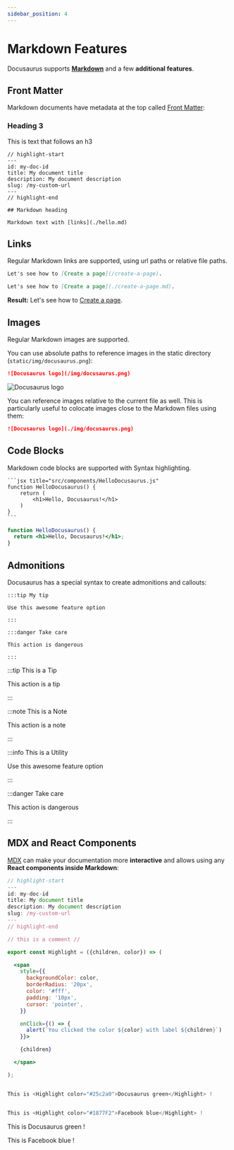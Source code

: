 ```yaml
---
sidebar_position: 4
---
```


# Markdown Features
Docusaurus supports **[Markdown](https://daringfireball.net/projects/markdown/syntax)** and a few **additional features**.

## Front Matter
Markdown documents have metadata at the top called [Front Matter](https://jekyllrb.com/docs/front-matter/):

### Heading 3
This is text that follows an h3

```text title="my-doc.md"
// highlight-start
---
id: my-doc-id
title: My document title
description: My document description
slug: /my-custom-url
---
// highlight-end

## Markdown heading

Markdown text with [links](./hello.md)
```

## Links

Regular Markdown links are supported, using url paths or relative file paths.

```md
Let's see how to [Create a page](/create-a-page).
```

```md
Let's see how to [Create a page](./create-a-page.md).
```

**Result:** Let's see how to [Create a page](./create-a-page.md).

## Images

Regular Markdown images are supported.

You can use absolute paths to reference images in the static directory (`static/img/docusaurus.png`):

```md
![Docusaurus logo](/img/docusaurus.png)
```

![Docusaurus logo](/img/docusaurus.png)

You can reference images relative to the current file as well. This is particularly useful to colocate images close to the Markdown files using them:

```md
![Docusaurus logo](./img/docusaurus.png)
```

## Code Blocks

Markdown code blocks are supported with Syntax highlighting.

    ```jsx title="src/components/HelloDocusaurus.js"
    function HelloDocusaurus() {
        return (
            <h1>Hello, Docusaurus!</h1>
        )
    }
    ```

```jsx title="src/components/HelloDocusaurus.js"
function HelloDocusaurus() {
  return <h1>Hello, Docusaurus!</h1>;
}
```

## Admonitions

Docusaurus has a special syntax to create admonitions and callouts:

    :::tip My tip

    Use this awesome feature option

    :::

    :::danger Take care

    This action is dangerous

    :::

:::tip This is a Tip

This action is a tip

:::

:::note This is a Note

This action is a note

:::

:::info This is a Utility

Use this awesome feature option

:::

:::danger Take care

This action is dangerous

:::

## MDX and React Components

[MDX](https://mdxjs.com/) can make your documentation more **interactive** and allows using any **React components inside Markdown**:


```jsx title="my-doc.md"
// highlight-start
---
id: my-doc-id
title: My document title
description: My document description
slug: /my-custom-url
---
// highlight-end

// this is a comment //

export const Highlight = ({children, color}) => (

  <span
    style={{
      backgroundColor: color,
      borderRadius: '20px',
      color: '#fff',
      padding: '10px',
      cursor: 'pointer',
    }}

    onClick={() => {
      alert(`You clicked the color ${color} with label ${children}`)
    }}>

    {children}

  </span>

);


This is <Highlight color="#25c2a0">Docusaurus green</Highlight> !


This is <Highlight color="#1877F2">Facebook blue</Highlight> !

```

This is <Highlight color="#25c2a0">Docusaurus green</Highlight> !

This is <Highlight color="#1877F2">Facebook blue</Highlight> !



